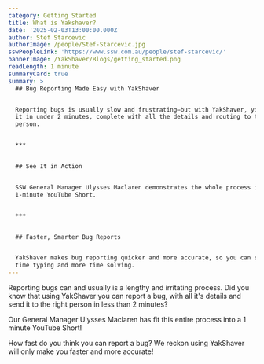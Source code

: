 ```yaml
---
category: Getting Started
title: What is Yakshaver?
date: '2025-02-03T13:00:00.000Z'
author: Stef Starcevic
authorImage: /people/Stef-Starcevic.jpg
sswPeopleLink: 'https://www.ssw.com.au/people/stef-starcevic/'
bannerImage: /YakShaver/Blogs/getting_started.png
readLength: 1 minute
summaryCard: true
summary: >
  ## Bug Reporting Made Easy with YakShaver


  Reporting bugs is usually slow and frustrating—but with YakShaver, you can do
  it in under 2 minutes, complete with all the details and routing to the right
  person.


  ***


  ## See It in Action


  SSW General Manager Ulysses Maclaren demonstrates the whole process in a
  1-minute YouTube Short.


  ***


  ## Faster, Smarter Bug Reports


  YakShaver makes bug reporting quicker and more accurate, so you can spend less
  time typing and more time solving.
---
```


Reporting bugs can and usually is a lengthy and irritating process. Did you know that using YakShaver you can report a bug, with all it's details and send it to the right person in less than 2 minutes?

Our General Manager Ulysses Maclaren has fit this entire process into a 1 minute YouTube Short!

How fast do you think you can report a bug? We reckon using YakShaver will only make you faster and more accurate!

<Youtube thumbnail="https://img.youtube.com/vi/0TPo98R1tnI/maxresdefault.jpg" externalVideoLink="https://www.youtube.com/embed/0TPo98R1tnI?si=exOVxPxVFA9x7x90" />
